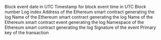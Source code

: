 <ParamField path="block_date">
Block event date in UTC
</ParamField>
<ParamField path="block_time">
Timestamp for block event time in UTC
</ParamField>
<ParamField path="block_number">
Block number
</ParamField>
<ParamField path="index">
Log index
</ParamField>
<ParamField path="contract_address">
Address of the Ethereum smart contract generating the log
</ParamField>
<ParamField path="contract_name">
Name of the Ethereum smart contract generating the log
</ParamField>
<ParamField path="event_name">
Name of the Ethereum smart contract event generating the log
</ParamField>
<ParamField path="namespace">
Namespace of the Ethereum smart contract generating the log
</ParamField>
<ParamField path="signature">
Signature of the event
</ParamField>
<ParamField path="tx_hash">
Primary key of the transaction
</ParamField>
